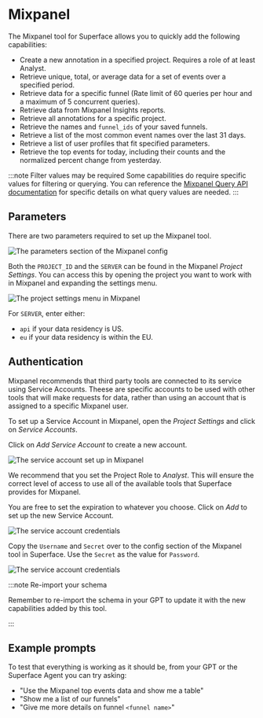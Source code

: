 # Mixpanel

The Mixpanel tool for Superface allows you to quickly add the following capabilities:

- Create a new annotation in a specified project. Requires a role of at least Analyst.
- Retrieve unique, total, or average data for a set of events over a specified period.
- Retrieve data for a specific funnel (Rate limit of 60 queries per hour and a maximum of 5 concurrent queries).
- Retrieve data from Mixpanel Insights reports.
- Retrieve all annotations for a specific project.
- Retrieve the names and `funnel_ids` of your saved funnels.
- Retrieve a list of the most common event names over the last 31 days.
- Retrieve a list of user profiles that fit specified parameters.
- Retrieve the top events for today, including their counts and the normalized percent change from yesterday.

:::note Filter values may be required
Some capabilities do require specific values for filtering or querying. You can reference the [Mixpanel Query API documentation](https://developer.mixpanel.com/reference/query-api) for specific details on what query values are needed.
:::

## Parameters

There are two parameters required to set up the Mixpanel tool.

![The parameters section of the Mixpanel config](/img/tools/tools-mixpanel-parameters.png)

Both the `PROJECT_ID` and the `SERVER` can be found in the Mixpanel _Project Settings_. You can access this by opening the project you want to work with in Mixpanel and expanding the settings menu.

![The project settings menu in Mixpanel](/img/tools/tools-mixpanel-projectsettings.png)

For `SERVER`, enter either:

- `api` if your data residency is US.
- `eu` if your data residency is within the EU.

## Authentication

Mixpanel recommends that third party tools are connected to its service using Service Accounts. Theese are specific accounts to be used with other tools that will make requests for data, rather than using an account that is assigned to a specific Mixpanel user.

To set up a Service Account in Mixpanel, open the _Project Settings_ and click on _Service Accounts_.

Click on _Add Service Account_ to create a new account.

![The service account set up in Mixpanel](/img/tools/tools-mixpanel-serviceaccounts.png)

We recommend that you set the Project Role to _Analyst_. This will ensure the correct level of access to use all of the available tools that Superface provides for Mixpanel.

You are free to set the expiration to whatever you choose. Click on _Add_ to set up the new Service Account.

![The service account credentials](/img/tools/tools-mixpanel-credentials.png)

Copy the `Username` and `Secret` over to the config section of the Mixpanel tool in Superface. Use the `Secret` as the value for `Password`.

![The service account credentials](/img/tools/tools-mixpanel-security.png)

:::note Re-import your schema

Remember to re-import the schema in your GPT to update it with the new capabilities added by this tool.

:::

## Example prompts

To test that everything is working as it should be, from your GPT or the Superface Agent you can try asking:

- "Use the Mixpanel top events data and show me a table"
- "Show me a list of our funnels"
- "Give me more details on funnel `<funnel name>`"
